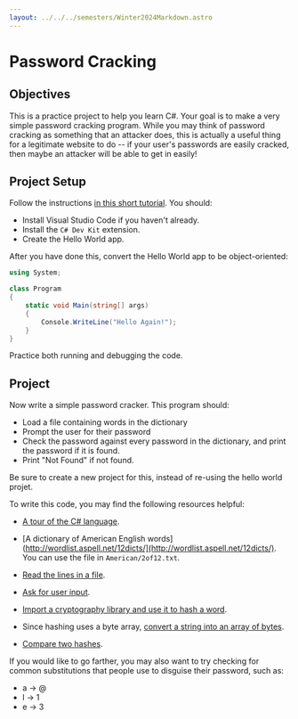 ```yaml
---
layout: ../../../semesters/Winter2024Markdown.astro
---
```


# Password Cracking

## Objectives

This is a practice project to help you learn C#. Your goal is to make a very
simple password cracking program. While you may think of password cracking as
something that an attacker does, this is actually a useful thing for a
legitimate website to do -- if your user's passwords are easily cracked, then
maybe an attacker will be able to get in easily!

## Project Setup

Follow the instructions
[in this short tutorial](https://code.visualstudio.com/docs/csharp/get-started).
You should:

- Install Visual Studio Code if you haven't already.
- Install the `C# Dev Kit` extension.
- Create the Hello World app.

After you have done this, convert the Hello World app to be object-oriented:

```csharp
using System;

class Program
{
    static void Main(string[] args)
    {
        Console.WriteLine("Hello Again!");
    }
}
```

Practice both running and debugging the code.

## Project

Now write a simple password cracker. This program should:

- Load a file containing words in the dictionary
- Prompt the user for their password
- Check the password against every password in the dictionary, and print the
  password if it is found.
- Print "Not Found" if not found.

Be sure to create a new project for this, instead of re-using the hello world
projet.

To write this code, you may find the following resources helpful:

- [A tour of the C# language](https://learn.microsoft.com/en-us/dotnet/csharp/tour-of-csharp/).

- [A dictionary of American English
  words](http://wordlist.aspell.net/12dicts/](http://wordlist.aspell.net/12dicts/).
  You can use the file in `American/2of12.txt`.

- [Read the lines in a file](https://learn.microsoft.com/en-us/dotnet/api/system.io.file.readalllines?view=net-8.0&source=recommendations).

- [Ask for user input](https://learn.microsoft.com/en-us/dotnet/api/system.console.readline?view=net-8.0).

- [Import a cryptography library and use it to hash a word](https://learn.microsoft.com/en-us/dotnet/api/system.security.cryptography.sha256.hashdata?view=net-8.0).

- Since hashing uses a byte array,
  [convert a string into an array of bytes](https://learn.microsoft.com/en-us/dotnet/api/system.text.encoding.getbytes?view=net-8.0).

- [Compare two hashes](https://learn.microsoft.com/en-us/dotnet/api/system.linq.enumerable.sequenceequal?view=net-8.0).

If you would like to go farther, you may also want to try checking for common
substitutions that people use to disguise their password, such as:

- a -> @
- l -> 1
- e -> 3
